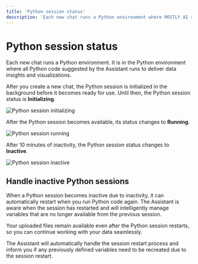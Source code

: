 ```yaml
---
title: 'Python session status'
description: 'Each new chat runs a Python environment where MOSTLY AI runs the Python code to navigate you and show you data insights. The Python session becomes inactive after a period of inactivity but can restart automatically. Learn how to check and manage your Python session status.'
---
```



# Python session status

Each new chat runs a Python environment. It is in the Python environment where all Python code suggested by the Assistant runs to deliver data insights and visualizations.

After you create a new chat, the Python session is initialized in the background before it becomes ready for use. Until then, the Python session status is **Initializing**.

<Image src="/docimages/assistant/chat-python-session-initializing.webp" alt="Python session initializing" width={800} height={400} />

After the Python session becomes available, its status changes to **Running**.

<Image src="/docimages/assistant/chat-python-session-running.webp" alt="Python session running" width={800} height={400} />

After 10 minutes of inactivity, the Python session status changes to **Inactive**.

<Image src="/docimages/assistant/chat-python-session-expired.webp" alt="Python session inactive" width={800} height={400} />

## Handle inactive Python sessions

When a Python session becomes inactive due to inactivity, it can automatically restart when you run Python code again. The Assistant is aware when the session has restarted and will intelligently manage variables that are no longer available from the previous session.

<Callout type="info">Your uploaded files remain available even after the Python session restarts, so you can continue working with your data seamlessly.</Callout>

The Assistant will automatically handle the session restart process and inform you if any previously defined variables need to be recreated due to the session restart.
